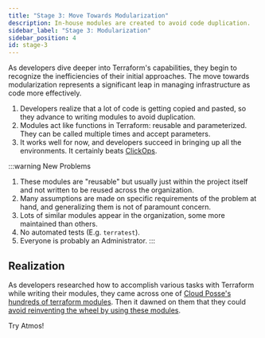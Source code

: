 ```yaml
---
title: "Stage 3: Move Towards Modularization"
description: In-house modules are created to avoid code duplication.
sidebar_label: "Stage 3: Modularization"
sidebar_position: 4
id: stage-3
---
```


<Intro>
As developers dive deeper into Terraform's capabilities, they begin to recognize the inefficiencies of their initial approaches.
The move towards modularization represents a significant leap in managing infrastructure as code more effectively.
</Intro>

1. Developers realize that a lot of code is getting copied and pasted, so they advance to writing modules to avoid duplication.
2. Modules act like functions in Terraform: reusable and parameterized. They can be called multiple times and accept parameters.
3. It works well for now, and developers succeed in bringing up all the environments. It certainly beats [ClickOps](/introduction/why-atmos/stage-0).

:::warning New Problems
1. These modules are "reusable" but usually just within the project itself and not written to be reused across the organization.
2. Many assumptions are made on specific requirements of the problem at hand, and generalizing them is not of paramount concern.
3. Lots of similar modules appear in the organization, some more maintained than others.
4. No automated tests (E.g. `terratest`).
5. Everyone is probably an Administrator.
:::

## Realization

As developers researched how to accomplish various tasks with Terraform while writing their modules, they came across one
of [Cloud Posse's hundreds of terraform modules](https://github.com/cloudposse). Then it dawned on them that they could
[avoid reinventing the wheel by using these modules](/introduction/why-atmos/stage-4).

<Link
    to="/introduction/why-atmos/nirvana"
    className="button button--lg button--primary">
    Try Atmos!
</Link>
